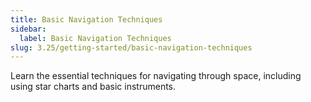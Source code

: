 ```yaml
---
title: Basic Navigation Techniques
sidebar:
  label: Basic Navigation Techniques
slug: 3.25/getting-started/basic-navigation-techniques
---
```


Learn the essential techniques for navigating through space, including using star charts and basic instruments.
